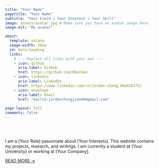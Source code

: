 ```yaml
---
title: "Your Name"
pagetitle: "Your Name"
subtitle: "Your Field / Your Interest / Your Skill"
image: assets/avatar.jpg # Make sure you have an avatar image here
image-alt: "My avatar"

about:
  template: solana
  image-width: 28em
  id: hero-heading
  links:
    # --- Replace all links with your own ---
    - icon: github
      aria-label: GitHub
      href: https://github.com/0berman
    - icon: linkedin
      aria-label: LinkedIn
      href: https://www.linkedin.com/in/jordan-chong-88a02b172/
    - icon: envelope
      aria-label: Email
      href: "mailto:jordanchongjian00@gmail.com"
      
page-layout: full
comments: false
---
```


<br><br>

::: {#hero-heading}

I am a [Your Role] passionate about [Your Interests]. This website contains my projects, research, and writings. I am currently a student at [Your University] or working at [Your Company].

[READ MORE &rarr;](/about.qmd){.about-links .subtitle}

:::